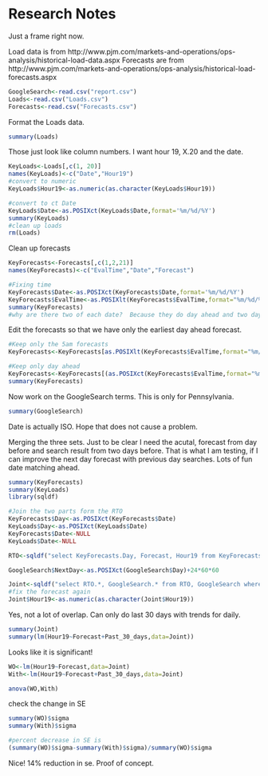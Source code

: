 Research Notes
========================================================
Just a frame right now.

Load data is from http://www.pjm.com/markets-and-operations/ops-analysis/historical-load-data.aspx
Forecasts are from 
http://www.pjm.com/markets-and-operations/ops-analysis/historical-load-forecasts.aspx

```r
GoogleSearch<-read.csv("report.csv")
Loads<-read.csv("Loads.csv")
Forecasts<-read.csv("Forecasts.csv")
```

Format the Loads data.

```r
summary(Loads)
```
Those just look like column numbers.  I want hour 19, X.20 and the date.

```r
KeyLoads<-Loads[,c(1, 20)]
names(KeyLoads)<-c("Date","Hour19")
#convert to numeric
KeyLoads$Hour19<-as.numeric(as.character(KeyLoads$Hour19))

#convert to ct Date
KeyLoads$Date<-as.POSIXct(KeyLoads$Date,format='%m/%d/%Y')
summary(KeyLoads)
#clean up loads
rm(Loads)
```

Clean up forecasts

```r
KeyForecasts<-Forecasts[,c(1,2,21)]
names(KeyForecasts)<-c("EvalTime","Date","Forecast")

#Fixing time
KeyForecasts$Date<-as.POSIXct(KeyForecasts$Date,format='%m/%d/%Y')
KeyForecasts$EvalTime<-as.POSIXlt(KeyForecasts$EvalTime,format="%m/%d/%Y %H:%M:%S")
summary(KeyForecasts)
#why are there two of each date?  Because they do day ahead and two day ahead.
```

Edit the forecasts so that we have only the earliest day ahead forecast.

```r
#Keep only the 5am forecasts
KeyForecasts<-KeyForecasts[as.POSIXlt(KeyForecasts$EvalTime,format="%m/%d/%Y %H:%M:%S")$hour==5,]

#Keep only day ahead
KeyForecasts<-KeyForecasts[(as.POSIXct(KeyForecasts$EvalTime,format="%m/%d/%Y %H:%M:%S") -as.POSIXct(KeyForecasts$Date,format='%m/%d/%Y'))<0,]
summary(KeyForecasts)

```

Now work on the GoogleSearch terms.  This is only for Pennsylvania.

```r
summary(GoogleSearch)

```
Date is actually ISO.  Hope that does not cause a problem.

Merging the three sets.  Just to be clear I need the acutal, forecast from day before and search result from two days before.  That is what I am testing, if I can improve the next day forecast with previous day searches.  Lots of fun date matching ahead.

```r
summary(KeyForecasts)
summary(KeyLoads)
library(sqldf)

#Join the two parts form the RTO
KeyForecasts$Day<-as.POSIXct(KeyForecasts$Date)
KeyLoads$Day<-as.POSIXct(KeyLoads$Date)
KeyForecasts$Date<-NULL
KeyLoads$Date<-NULL

RTO<-sqldf("select KeyForecasts.Day, Forecast, Hour19 from KeyForecasts, KeyLoads where KeyForecasts.Day=KeyLoads.Day;")

GoogleSearch$NextDay<-as.POSIXct(GoogleSearch$Day)+24*60*60

Joint<-sqldf("select RTO.*, GoogleSearch.* from RTO, GoogleSearch where NextDay=Date;")
#fix the forecast again
Joint$Hour19<-as.numeric(as.character(Joint$Hour19))

```
Yes, not a lot of overlap.  Can only do last 30 days with trends for daily.

```r
summary(Joint)
summary(lm(Hour19~Forecast+Past_30_days,data=Joint))
```
Looks like it is significant!

```r
WO<-lm(Hour19~Forecast,data=Joint)
With<-lm(Hour19~Forecast+Past_30_days,data=Joint)

anova(WO,With)
```

check the change in SE

```r
summary(WO)$sigma
summary(With)$sigma

#percent decrease in SE is
(summary(WO)$sigma-summary(With)$sigma)/summary(WO)$sigma
```

Nice! 14% reduction in se.  Proof of concept.


